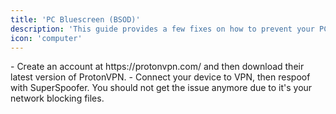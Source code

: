 ```yaml
---
title: 'PC Bluescreen (BSOD)'
description: 'This guide provides a few fixes on how to prevent your PC from bluescreening.'
icon: 'computer'
---
```


<Steps>
  <Step title="Download ProtonVPN Free">
        - Create an account at https://protonvpn.com/ and then download their latest version of ProtonVPN.
  </Step>
  <Step title="Connect VPN">
        - Connect your device to VPN, then respoof with SuperSpoofer. You should not get the issue anymore due to it's your network blocking files.
  </Step>
  
</Steps>